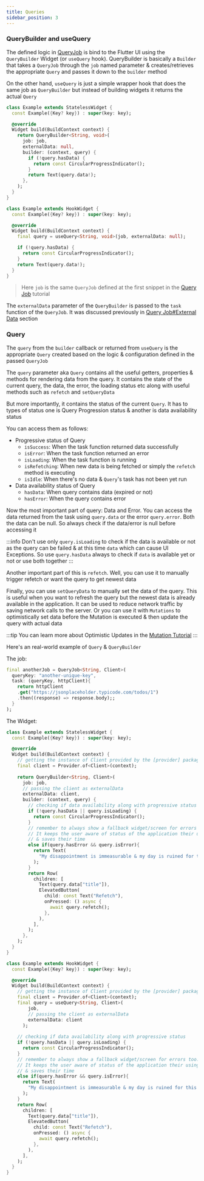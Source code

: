 ```yaml
---
title: Queries
sidebar_position: 3
---
```



### QueryBuilder and useQuery

The defined logic in [QueryJob](/docs/basics/QueryJob) is bind to the Flutter UI using the `QueryBuilder` Widget (or `useQuery` hook). QueryBuilder is basically a `Builder` that takes a `QueryJob` through the `job` named parameter & creates/retrieves the appropriate `Query` and passes it down to the `builder` method

On the other hand, `useQuery` is just a simple wrapper hook that does the same job as `QueryBuilder` but instead of building widgets it returns the actual `Query`

<Tabs>
  <TabItem value="vanilla" label="Vanilla">

```dart
class Example extends StatelessWidget {
  const Example({Key? key}) : super(key: key);

  @override
  Widget build(BuildContext context) {
    return QueryBuilder<String, void>(
      job: job,
      externalData: null,
      builder: (context, query) {
        if (!query.hasData) {
          return const CircularProgressIndicator();
        }
        return Text(query.data!);
      },
    );
  }
}
```

  </TabItem>
  <TabItem value="hooks" label="Flutter Hooks">

```dart
class Example extends HookWidget {
  const Example({Key? key}) : super(key: key);

  @override
  Widget build(BuildContext context) {
    final query = useQuery<String, void>(job, externalData: null);

    if (!query.hasData) {
      return const CircularProgressIndicator();
    }
    return Text(query.data!);
  }
}
```

  </TabItem>
</Tabs>

> Here `job` is the same `QueryJob` defined at the first snippet in the [Query Job](/docs/basics/QueryJob) tutorial

The `externalData` parameter of the `QueryBuilder` is passed to the `task` function of the `QueryJob`. It was discussed previously in [Query Job#External Data](/docs/basics/QueryJob#external-data) section

### Query
The `query` from the `builder` callback or returned from `useQuery` is the appropriate `Query` created based on the logic & configuration defined in the passed `QueryJob`

The `query` parameter aka `Query` contains all the useful getters, properties & methods for rendering data from the query. It contains the state of the current query, the data, the error, the loading status etc along with useful methods such as `refetch` and `setQueryData`

But more importantly, it contains the status of the current `Query`. It has to types of status one is Query Progression status & another is data availability status

You can access them as follows:
- Progressive status of Query
  - `isSuccess`: When the task function returned data successfully
  - `isError`: When the task function returned an error
  - `isLoading`: When the task function is running
  - `isRefetching`: When new data is being fetched or simply the `refetch` method is executing
  - `isIdle`: When there's no data & `Query`'s task has not been yet run
- Data availability status of Query
  - `hasData`: When query contains data (expired or not)
  - `hasError`: When the query contains error


Now the most important part of query: Data and Error. You can access the data returned from the task using `query.data` or the error `query.error`. Both the data can be null. So always check if the data/error is null before accessing it

:::info
Don't use only `query.isLoading` to check if the data is available or not as the query can be failed & at this time `data` which can cause UI Exceptions. So use `query.hasData` always to check if `data` is available yet or not or use both together
:::

Another important part of this is `refetch`. Well, you can use it to manually trigger refetch or want the query to get newest data

Finally, you can use `setQueryData` to manually set the data of the query. This is useful when you want to refresh the query but the newest data is already available in the application. It can be used to reduce network traffic by saving network calls to the server. Or you can use it with `Mutations` to optimistically set data before the Mutation is executed & then update the query with actual data

:::tip
You can learn more about Optimistic Updates in the [Mutation Tutorial](/docs/basics/mutations)
:::

Here's an real-world example of `Query` & `QueryBuilder`

The job:

```dart
final anotherJob = QueryJob<String, Client>(
  queryKey: "another-unique-key",
  task: (queryKey, httpClient){
    return httpClient
    .get("https://jsonplaceholder.typicode.com/todos/1")
    .then((response) => response.body);;
  }
);
```

The Widget:

<Tabs>
  <TabItem value="vanilla" label="Vanilla">

```dart
class Example extends StatelessWidget {
  const Example({Key? key}) : super(key: key);

  @override
  Widget build(BuildContext context) {
    // getting the instance of Client provided by the [provider] package
    final client = Provider.of<Client>(context);
    
    return QueryBuilder<String, Client>(
      job: job,
      // passing the client as externalData
      externalData: client,
      builder: (context, query) {
        // checking if data availability along with progressive status
        if (!query.hasData || query.isLoading) {
          return const CircularProgressIndicator();
        }
        // remember to always show a fallback widget/screen for errors too. 
        // It keeps the user aware of status of the application their using
        // & saves their time
        else if(query.hasError && query.isError){
          return Text(
            "My disappointment is immeasurable & my day is ruined for this stupid error: $error",
          );
        }
        return Row(
          children: [
            Text(query.data["title"]),
            ElevatedButton(
              child: const Text("Refetch"),
              onPressed: () async {
                await query.refetch();
              },
            ),
          ],
        );
      },
    );
  }
}
```

  </TabItem>

  <TabItem value="hooks" label="Flutter Hooks">

```dart
class Example extends HookWidget {
  const Example({Key? key}) : super(key: key);

  @override
  Widget build(BuildContext context) {
    // getting the instance of Client provided by the [provider] package
    final client = Provider.of<Client>(context);
    final query = useQuery<String, Client>(
        job,
        // passing the client as externalData
        externalData: client
      );
    
    // checking if data availability along with progressive status
    if (!query.hasData || query.isLoading) {
      return const CircularProgressIndicator();
    }
    // remember to always show a fallback widget/screen for errors too. 
    // It keeps the user aware of status of the application their using
    // & saves their time
    else if(query.hasError && query.isError){
      return Text(
        "My disappointment is immeasurable & my day is ruined for this stupid error: $error",
      );
    }
    return Row(
      children: [
        Text(query.data["title"]),
        ElevatedButton(
          child: const Text("Refetch"),
          onPressed: () async {
            await query.refetch();
          },
        ),
      ],
    );
  }
}
```

  </TabItem>
</Tabs>